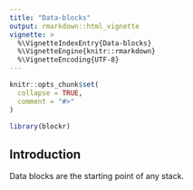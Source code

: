 ```yaml
---
title: "Data-blocks"
output: rmarkdown::html_vignette
vignette: >
  %\VignetteIndexEntry{Data-blocks}
  %\VignetteEngine{knitr::rmarkdown}
  %\VignetteEncoding{UTF-8}
---
```


```r
knitr::opts_chunk$set(
  collapse = TRUE,
  comment = "#>"
)
```

```r
library(blockr)
```

## Introduction

Data blocks are the starting point of any stack.